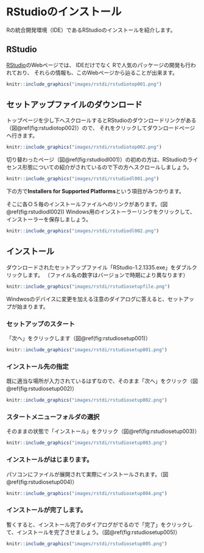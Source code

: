 # RStudioのインストール

Rの統合開発環境（IDE）であるRStudioのインストールを紹介します。

## RStudio

[RStudio](https://www.rstudio.com/)のWebページでは、
IDEだけでなく
Rで人気のパッケージの開発も行われており、
それらの情報も、このWebページから辿ることが出来ます。

```r
knitr::include_graphics("images/rstdi/rstudiotop001.png")
```



## セットアップファイルのダウンロード

トップページを少し下へスクロールするとRStudioのダウンロードリンクがある（図\@ref(fig:rstudiotop002)）ので、
それをクリックしてダウンロードページへ行きます。

```r
knitr::include_graphics("images/rstdi/rstudiotop002.png")
```


切り替わったページ（図\@ref(fig:rstudiodl001)）の初めの方は、RStudioのライセンス形態についての紹介がされているので下の方へスクロールしましょう。

```r
knitr::include_graphics("images/rstdi/rstudiodl001.png")
```

下の方で**Installers for Supported Platforms**という項目がみつかります。

そこに各ＯＳ毎のインストールファイルへのリンクがあります。(図\@ref(fig:rstudiodl002))
Windows用のインストーラーリンクをクリックして、インストーラーを保存しましょう。

```r
knitr::include_graphics("images/rstdi/rstudiodl002.png")
```


## インストール


ダウンロードされたセットアップファイル「RStudio-1.2.1335.exe」をダブルクリックします。
（ファイル名の数字はバージョンで時期により異なります）

```r
knitr::include_graphics("images/rstdi/rstudiosetupfile.png")
```

Windwosのデバイスに変更を加える注意のダイアログに答えると、セットアップが始まります。

### セットアップのスタート

「次へ」をクリックします（図\@ref(fig:rstudiosetup001)）

```r
knitr::include_graphics("images/rstdi/rstudiosetup001.png")
```



### インストール先の指定

既に適当な場所が入力されているはずなので、そのまま「次へ」をクリック（図\@ref(fig:rstudiosetup002)）

```r
knitr::include_graphics("images/rstdi/rstudiosetup002.png")
```



### スタートメニューフォルダの選択

そのままの状態で「インストール」をクリック（図\@ref(fig:rstudiosetup003)）

```r
knitr::include_graphics("images/rstdi/rstudiosetup003.png")
```


### インストールがはじまります。

パソコンにファイルが展開されて実際にインストールされます。（図\@ref(fig:rstudiosetup004)）

```r
knitr::include_graphics("images/rstdi/rstudiosetup004.png")
```


### インストールが完了します。

暫くすると、インストール完了のダイアログがでるので「完了」をクリックして、インストールを完了させましょう。（図\@ref(fig:rstudiosetup005)）

```r
knitr::include_graphics("images/rstdi/rstudiosetup005.png")
```


